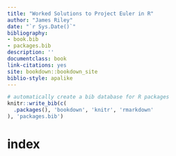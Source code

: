 ```yaml
--- 
title: "Worked Solutions to Project Euler in R"
author: "James Riley"
date: "`r Sys.Date()`"
bibliography:
- book.bib
- packages.bib
description: ''
documentclass: book
link-citations: yes
site: bookdown::bookdown_site
biblio-style: apalike
---
```


```r
# automatically create a bib database for R packages
knitr::write_bib(c(
  .packages(), 'bookdown', 'knitr', 'rmarkdown'
), 'packages.bib')
```

# index